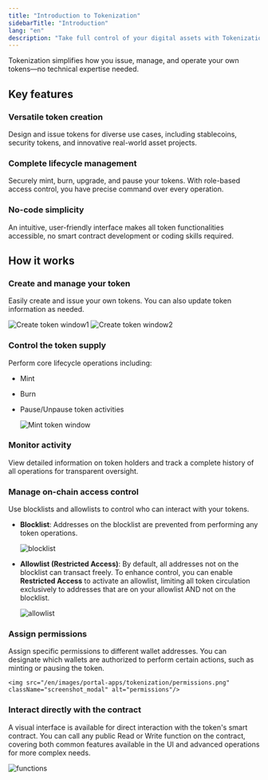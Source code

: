 ```yaml
---
title: "Introduction to Tokenization"
sidebarTitle: "Introduction"
lang: "en"
description: "Take full control of your digital assets with Tokenization. It simplifies how you issue, manage, and operate your own tokens."
---
```


Tokenization simplifies how you issue, manage, and operate your own tokens—no technical expertise needed.

## Key features

### Versatile token creation
Design and issue tokens for diverse use cases, including stablecoins, security tokens, and innovative real-world asset projects.

### Complete lifecycle management
Securely mint, burn, upgrade, and pause your tokens. With role-based access control, you have precise command over every operation.

### No-code simplicity
An intuitive, user-friendly interface makes all token functionalities accessible, no smart contract development or coding skills required.

## How it works

### Create and manage your token
Easily create and issue your own tokens. You can also update token information as needed.

<img src="/en/images/portal-apps/tokenization/create-token1.png" className="screenshot_modal" alt="Create token window1"/>

<img src="/en/images/portal-apps/tokenization/create-token2.png" className="screenshot_modal" alt="Create token window2"/>

### Control the token supply
Perform core lifecycle operations including:
- Mint
- Burn
- Pause/Unpause token activities

    <img src="/en/images/portal-apps/tokenization/mint.png" className="screenshot_modal" alt="Mint token window"/>

### Monitor activity
View detailed information on token holders and track a complete history of all operations for transparent oversight.

### Manage on-chain access control
Use blocklists and allowlists to control who can interact with your tokens.
- **Blocklist**: Addresses on the blocklist are prevented from performing any token operations.

    <img src="/en/images/portal-apps/tokenization/blocklist.png" className="screenshot_modal" alt="blocklist"/>

- **Allowlist (Restricted Access)**: By default, all addresses not on the blocklist can transact freely. To enhance control, you can enable **Restricted Access** to activate an allowlist, limiting all token circulation exclusively to addresses that are on your allowlist AND not on the blocklist.

    <img src="/en/images/portal-apps/tokenization/allowlist.png" className="screenshot_modal" alt="allowlist"/>

### Assign permissions
Assign specific permissions to different wallet addresses. You can designate which wallets are authorized to perform certain actions, such as minting or pausing the token.

    <img src="/en/images/portal-apps/tokenization/permissions.png" className="screenshot_modal" alt="permissions"/>

### Interact directly with the contract
A visual interface is available for direct interaction with the token's smart contract. You can call any public Read or Write function on the contract, covering both common features available in the UI and advanced operations for more complex needs.

<img src="/en/images/portal-apps/tokenization/functions.png" className="screenshot_modal" alt="functions"/>
